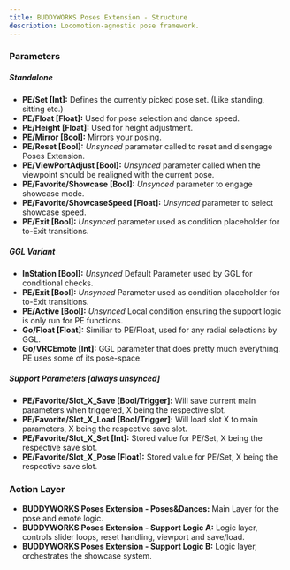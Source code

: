 ```yaml
---
title: BUDDYWORKS Poses Extension - Structure
description: Locomotion-agnostic pose framework.
---
```


### Parameters

##### Standalone
- **PE/Set [Int]:** Defines the currently picked pose set. (Like standing, sitting etc.)
- **PE/Float [Float]:** Used for pose selection and dance speed.
- **PE/Height [Float]:** Used for height adjustment.
- **PE/Mirror [Bool]:** Mirrors your posing.
- **PE/Reset [Bool]:** *Unsynced* parameter called to reset and disengage Poses Extension.
- **PE/ViewPortAdjust [Bool]:** *Unsynced* parameter called when the viewpoint should be realigned with the current pose.
- **PE/Favorite/Showcase [Bool]:** *Unsynced* parameter to engage showcase mode.
- **PE/Favorite/ShowcaseSpeed [Float]:** *Unsynced* parameter to select showcase speed.
- **PE/Exit [Bool]:** *Unsynced* parameter used as condition placeholder for to-Exit transitions.

##### GGL Variant
- **InStation [Bool]:** *Unsynced* Default Parameter used by GGL for conditional checks.
- **PE/Exit [Bool]:** *Unsynced* Parameter used as condition placeholder for to-Exit transitions.
- **PE/Active [Bool]:** *Unsynced* Local condition ensuring the support logic is only run for PE functions.
- **Go/Float [Float]:** Similiar to PE/Float, used for any radial selections by GGL.
- **Go/VRCEmote [Int]:** GGL parameter that does pretty much everything. PE uses some of its pose-space.

##### Support Parameters [always unsynced]
- **PE/Favorite/Slot_X_Save [Bool/Trigger]:** Will save current main parameters when triggered, X being the respective slot.
- **PE/Favorite/Slot_X_Load [Bool/Trigger]:** Will load slot X to main parameters, X being the respective save slot.
- **PE/Favorite/Slot_X_Set [Int]:** Stored value for PE/Set, X being the respective save slot.
- **PE/Favorite/Slot_X_Pose [Float]:** Stored value for PE/Set, X being the respective save slot.

### Action Layer

- **BUDDYWORKS Poses Extension - Poses&Dances:** Main Layer for the pose and emote logic.
- **BUDDYWORKS Poses Extension - Support Logic A:** Logic layer, controls slider loops, reset handling, viewport and save/load.
- **BUDDYWORKS Poses Extension - Support Logic B:** Logic layer, orchestrates the showcase system.

